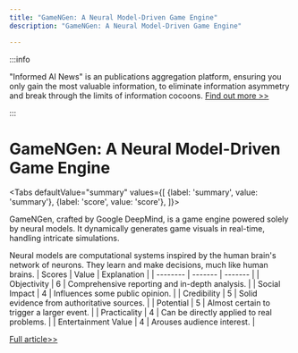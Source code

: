 ```yaml
---
title: "GameNGen: A Neural Model-Driven Game Engine"
description: "GameNGen: A Neural Model-Driven Game Engine"

---
```



:::info

"Informed AI News" is an publications aggregation platform, ensuring you only gain the most valuable information, to eliminate information asymmetry and break through the limits of information cocoons.  [Find out more >>](/)

:::

# GameNGen: A Neural Model-Driven Game Engine


<Tabs
	defaultValue="summary"
	values={[
	{label: 'summary', value: 'summary'},
	{label: 'score', value: 'score'},
]}>
<TabItem value="summary">


GameNGen, crafted by Google DeepMind, is a game engine powered solely by neural models. It dynamically generates game visuals in real-time, handling intricate simulations.

Neural models are computational systems inspired by the human brain's network of neurons. They learn and make decisions, much like human brains.
</TabItem>
<TabItem value="score">
	| Scores     | Value   | Explanation |
	| -------- | ------- | ------- |
	| Objectivity  | 6    | Comprehensive reporting and in-depth analysis.    |
	| Social Impact | 4     | Influences some public opinion.    |
	| Credibility    | 5    | Solid evidence from authoritative sources.    |
	| Potential    | 5    | Almost certain to trigger a larger event.    |
	| Practicality    | 4    | Can be directly applied to real problems.    |
	| Entertainment Value    | 4    | Arouses audience interest.    |
</TabItem>
</Tabs>

[Full article>>](https://xiaohu.ai/p/12915)
